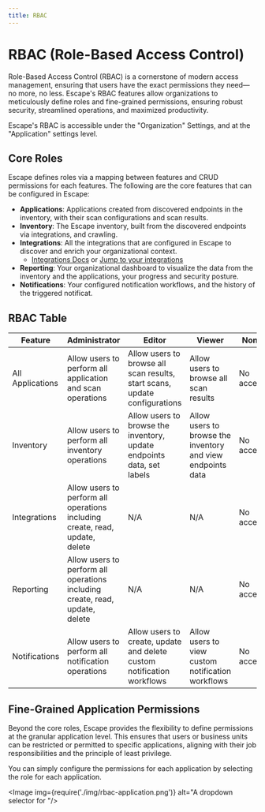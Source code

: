 ```yaml
---
title: RBAC
---
```



# RBAC (Role-Based Access Control)

Role-Based Access Control (RBAC) is a cornerstone of modern access management, ensuring that users have the exact permissions they need—no more, no less. Escape's RBAC features allow organizations to meticulously define roles and fine-grained permissions, ensuring robust security, streamlined operations, and maximized productivity.

Escape's RBAC is accessible under the "Organization" Settings, and at the "Application" settings level.

## Core Roles

Escape defines roles via a mapping between features and CRUD permissions for each features. The following are the core features that can be configured in Escape:

- **Applications**: Applications created from discovered endpoints in the inventory, with their scan configurations and scan results.
- **Inventory**: The Escape inventory, built from the discovered endpoints via integrations, and crawling.
- **Integrations**: All the integrations that are configured in Escape to discover and enrich your organizational context.
    - [Integrations Docs](/testing/integrations/) or [Jump to your integrations](https://app.escape.tech/integrations/)
- **Reporting**: Your organizational dashboard to visualize the data from the inventory and the applications, your progress and security posture.
- **Notifications**: Your configured notification workflows, and the history of the triggered notificat. 


## RBAC Table

| Feature         | Administrator                                                      | Editor | Viewer | None             |
|-----------------|--------------------------------------------------------------------|--------|--------|------------------|
| All Applications| Allow users to perform all application and scan operations         | Allow users to browse all scan results, start scans, update configurations | Allow users to browse all scan results | No access        |
| Inventory       | Allow users to perform all inventory operations                    | Allow users to browse the inventory, update endpoints data, set labels | Allow users to browse the inventory and view endpoints data | No access        |
| Integrations    | Allow users to perform all operations including create, read, update, delete | N/A      | N/A      | No access        |
| Reporting       | Allow users to perform all operations including create, read, update, delete | N/A      | N/A      | No access        |
| Notifications        | Allow users to perform all notification operations                     | Allow users to create, update and delete custom notification workflows | Allow users to view custom notification workflows | No access        |



## Fine-Grained Application Permissions

Beyond the core roles, Escape provides the flexibility to define permissions at the granular application level. This ensures that users or business units can be restricted or permitted to specific applications, aligning with their job responsibilities and the principle of least privilege.

You can simply configure the permissions for each application by selecting the role for each application.

<Image img={require('./img/rbac-application.png')} alt="A dropdown selector for "/>
